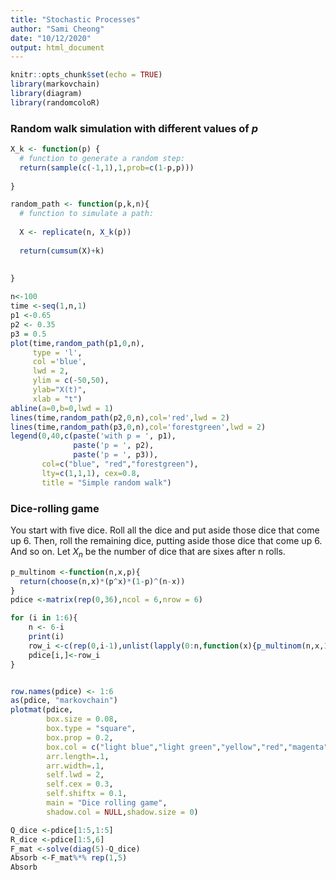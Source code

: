 ```yaml
---
title: "Stochastic Processes"
author: "Sami Cheong"
date: "10/12/2020"
output: html_document
---
```

```r
knitr::opts_chunk$set(echo = TRUE)
library(markovchain)
library(diagram)
library(randomcoloR)

```

### Random walk simulation with different values of $p$

```r
X_k <- function(p) {
  # function to generate a random step:
  return(sample(c(-1,1),1,prob=c(1-p,p)))
  
}   

random_path <- function(p,k,n){
  # function to simulate a path:
  
  X <- replicate(n, X_k(p))
  
  return(cumsum(X)+k)
  
  
}

n<-100
time <-seq(1,n,1)
p1 <-0.65
p2 <- 0.35
p3 = 0.5
plot(time,random_path(p1,0,n),
     type = 'l', 
     col ='blue',
     lwd = 2,
     ylim = c(-50,50),
     ylab="X(t)",
     xlab = "t")
abline(a=0,b=0,lwd = 1)
lines(time,random_path(p2,0,n),col='red',lwd = 2)
lines(time,random_path(p3,0,n),col='forestgreen',lwd = 2)
legend(0,40,c(paste('with p = ', p1), 
              paste('p = ', p2),
              paste('p = ', p3)),
       col=c("blue", "red","forestgreen"),
       lty=c(1,1,1), cex=0.8,
       title = "Simple random walk")

```


### Dice-rolling game 

You start with five dice. Roll all the dice and put aside those dice that come up 6. Then, roll the remaining dice, putting aside those dice that come up 6. And so on. Let $X_n$ be the number of dice that are sixes after n rolls.


```r

p_multinom <-function(n,x,p){
  return(choose(n,x)*(p^x)*(1-p)^(n-x))
}
pdice <-matrix(rep(0,36),ncol = 6,nrow = 6)

for (i in 1:6){
    n <- 6-i
    print(i)
    row_i <-c(rep(0,i-1),unlist(lapply(0:n,function(x){p_multinom(n,x,1/6)})))
    pdice[i,]<-row_i
}


row.names(pdice) <- 1:6
as(pdice, "markovchain")
plotmat(pdice,
        box.size = 0.08, 
        box.type = "square", 
        box.prop = 0.2,
        box.col = c("light blue","light green","yellow","red","magenta","forestgreen"),
        arr.length=.1,
        arr.width=.1,
        self.lwd = 2,
        self.cex = 0.3,
        self.shiftx = 0.1,
        main = "Dice rolling game",
        shadow.col = NULL,shadow.size = 0)

Q_dice <-pdice[1:5,1:5]
R_dice <-pdice[1:5,6]
F_mat <-solve(diag(5)-Q_dice)
Absorb <-F_mat%*% rep(1,5)
Absorb

```

